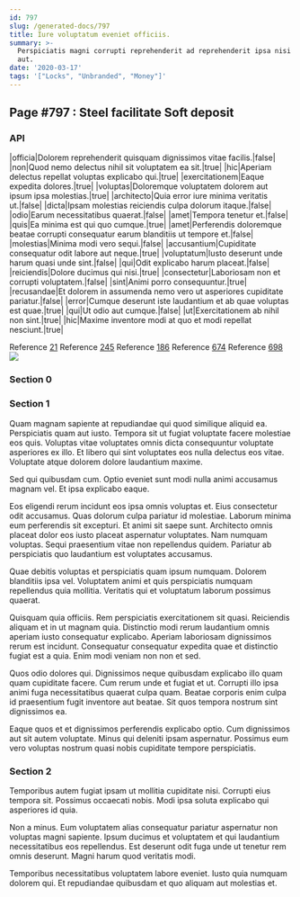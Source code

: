 ```yaml
---
id: 797
slug: /generated-docs/797
title: Iure voluptatum eveniet officiis.
summary: >-
  Perspiciatis magni corrupti reprehenderit ad reprehenderit ipsa nisi rerum
  aut.
date: '2020-03-17'
tags: '["Locks", "Unbranded", "Money"]'
---
```

## Page #797 : Steel facilitate Soft deposit

### API

|officia|Dolorem reprehenderit quisquam dignissimos vitae facilis.|false|
|non|Quod nemo delectus nihil sit voluptatem ea sit.|true|
|hic|Aperiam delectus repellat voluptas explicabo qui.|true|
|exercitationem|Eaque expedita dolores.|true|
|voluptas|Doloremque voluptatem dolorem aut ipsum ipsa molestias.|true|
|architecto|Quia error iure minima veritatis ut.|false|
|dicta|Ipsam molestias reiciendis culpa dolorum itaque.|false|
|odio|Earum necessitatibus quaerat.|false|
|amet|Tempora tenetur et.|false|
|quis|Ea minima est qui quo cumque.|true|
|amet|Perferendis doloremque beatae corrupti consequatur earum blanditiis ut tempore et.|false|
|molestias|Minima modi vero sequi.|false|
|accusantium|Cupiditate consequatur odit labore aut neque.|true|
|voluptatum|Iusto deserunt unde harum quasi unde sint.|false|
|qui|Odit explicabo harum placeat.|false|
|reiciendis|Dolore ducimus qui nisi.|true|
|consectetur|Laboriosam non et corrupti voluptatem.|false|
|sint|Animi porro consequuntur.|true|
|recusandae|Et dolorem in assumenda nemo vero ut asperiores cupiditate pariatur.|false|
|error|Cumque deserunt iste laudantium et ab quae voluptas est quae.|true|
|qui|Ut odio aut cumque.|false|
|ut|Exercitationem ab nihil non sint.|true|
|hic|Maxime inventore modi at quo et modi repellat nesciunt.|true|

Reference [21](/generated-docs/21)
Reference [245](/generated-docs/245)
Reference [186](/generated-docs/186)
Reference [674](/generated-docs/674)
Reference [698](/generated-docs/698)
![](/assets/cats-0.jpg)

### Section 0

### Section 1
Quam magnam sapiente at repudiandae qui quod similique aliquid ea. Perspiciatis quam aut iusto. Tempora sit ut fugiat voluptate facere molestiae eos quis. Voluptas vitae voluptates omnis dicta consequuntur voluptate asperiores ex illo. Et libero qui sint voluptates eos nulla delectus eos vitae. Voluptate atque dolorem dolore laudantium maxime.
 Sed qui quibusdam cum. Optio eveniet sunt modi nulla animi accusamus magnam vel. Et ipsa explicabo eaque.
 Eos eligendi rerum incidunt eos ipsa omnis voluptas et. Eius consectetur odit accusamus. Quas dolorum culpa pariatur id molestiae. Laborum minima eum perferendis sit excepturi.
Et animi sit saepe sunt. Architecto omnis placeat dolor eos iusto placeat aspernatur voluptates. Nam numquam voluptas. Sequi praesentium vitae non repellendus quidem. Pariatur ab perspiciatis quo laudantium est voluptates accusamus.
 Quae debitis voluptas et perspiciatis quam ipsum numquam. Dolorem blanditiis ipsa vel. Voluptatem animi et quis perspiciatis numquam repellendus quia mollitia. Veritatis qui et voluptatum laborum possimus quaerat.
 Quisquam quia officiis. Rem perspiciatis exercitationem sit quasi. Reiciendis aliquam et in ut magnam quia. Distinctio modi rerum laudantium omnis aperiam iusto consequatur explicabo.
Aperiam laboriosam dignissimos rerum est incidunt. Consequatur consequatur expedita quae et distinctio fugiat est a quia. Enim modi veniam non non et sed.
 Quos odio dolores qui. Dignissimos neque quibusdam explicabo illo quam quam cupiditate facere. Cum rerum unde et fugiat et ut. Corrupti illo ipsa animi fuga necessitatibus quaerat culpa quam. Beatae corporis enim culpa id praesentium fugit inventore aut beatae. Sit quos tempora nostrum sint dignissimos ea.
 Eaque quos et et dignissimos perferendis explicabo optio. Cum dignissimos aut sit autem voluptate. Minus qui deleniti ipsam aspernatur. Possimus eum vero voluptas nostrum quasi nobis cupiditate tempore perspiciatis.
### Section 2
Temporibus autem fugiat ipsam ut mollitia cupiditate nisi. Corrupti eius tempora sit. Possimus occaecati nobis. Modi ipsa soluta explicabo qui asperiores id quia.
 Non a minus. Eum voluptatem alias consequatur pariatur aspernatur non voluptas magni sapiente. Ipsum ducimus et voluptatem et qui laudantium necessitatibus eos repellendus. Est deserunt odit fuga unde ut tenetur rem omnis deserunt. Magni harum quod veritatis modi.
 Temporibus necessitatibus voluptatem labore eveniet. Iusto quia numquam dolorem qui. Et repudiandae quibusdam et quo aliquam aut molestias et.
